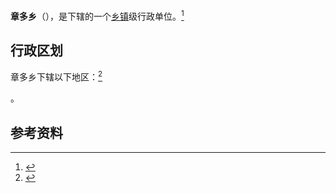 {{中国乡级行政区|54/01/26/201/000}}

'''章多乡'''（{{bo|z=གཙང་ཏོག་|w=}}），是{{PRC admin/fullname|54/01/26/201/000|3}}下辖的一个[[乡镇|乡镇]]级行政单位。<ref>{{PRC admin/ref sgc|{{PRC admin/parent|54/01/26/201/000}}}}</ref>

== 行政区划 ==

章多乡下辖以下地区：<ref>{{PRC admin/ref sgc|54/01/26/201/000}}</ref>

{{PRC admin/children|54/01/26/201/000}}。

== 参考资料 ==

{{reflist}}

{{行政区划小作品}}
{{PRC admin/navcat|54/01/26/201/000}}